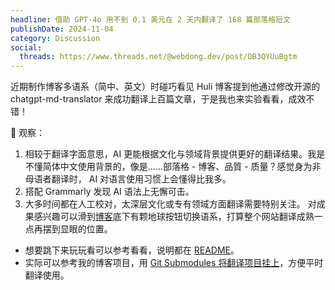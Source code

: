 ```yaml
---
headline: 借助 GPT-4o 用不到 0.1 美元在 2 天内翻译了 168 篇部落格短文
publishDate: 2024-11-04
category: Discussion
social:
  threads: https://www.threads.net/@webdong.dev/post/DB3QYUuBgtm
---
```


近期制作博客多语系（简中、英文）时碰巧看见 Huli 博客提到他通过修改开源的 chatgpt-md-translator 来成功翻译上百篇文章，于是我也来实验看看，成效不错！

👀 观察：

1. 相较于翻译字面意思，AI 更能根据文化与领域背景提供更好的翻译结果。我是不懂简体中文使用背景的，像是……部落格 - 博客、品質 - 质量？感觉身为非母语者翻译时， AI 对语言使用习惯上会懂得比我多。
2. 搭配 Grammarly 发现 AI 语法上无懈可击。
3. 大多时间都在人工校对，太深层文化或专有领域方面翻译需要特别关注。
   对成果感兴趣可以滑到[博客](https://www.webdong.dev/en/shortpost/)底下有颗地球按钮切换语系，打算整个网站翻译成熟一点再摆到显眼的位置。

- 想要跳下来玩玩看可以参考看看，说明都在 [README](https://github.com/riceball-tw/gpt-markdown-translator)。
- 实际可以参考我的博客项目，用 [Git Submodules 将翻译项目挂上](https://github.com/riceball-tw/web-dong-blog/pull/133)，方便平时翻译使用。
